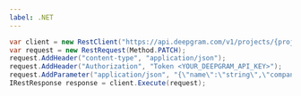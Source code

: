---
label: .NET
---

```csharp
var client = new RestClient("https://api.deepgram.com/v1/projects/{project_id}");
var request = new RestRequest(Method.PATCH);
request.AddHeader("content-type", "application/json");
request.AddHeader("Authorization", "Token <YOUR_DEEPGRAM_API_KEY>");
request.AddParameter("application/json", "{\"name\":\"string\",\"company\":\"string\"}", ParameterType.RequestBody);
IRestResponse response = client.Execute(request);
```
